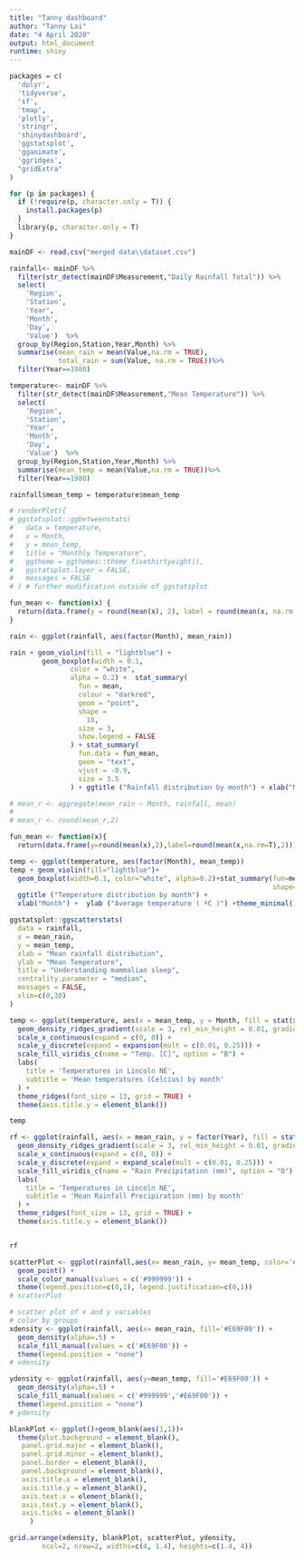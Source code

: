 ```yaml
---
title: "Tanny dashboard"
author: "Tanny Lai"
date: "4 April 2020"
output: html_document
runtime: shiny
---
```


```r
packages = c(
  'dplyr',
  'tidyverse',
  'sf', 
  'tmap',
  'plotly',
  'stringr',
  'shinydashboard',
  'ggstatsplot',
  'gganimate',
  'ggridges',
  "gridExtra"
)

for (p in packages) {
  if (!require(p, character.only = T)) {
    install.packages(p)
  }
  library(p, character.only = T)
}

mainDF <- read.csv("merged data\\dataset.csv")
```

```r
rainfall<- mainDF %>%
  filter(str_detect(mainDF$Measurement,"Daily Rainfall Total")) %>%
  select(
    'Region',
    'Station',
    'Year',
    'Month',
    'Day',
    'Value')  %>%
  group_by(Region,Station,Year,Month) %>%
  summarise(mean_rain = mean(Value,na.rm = TRUE),
            total_rain = sum(Value, na.rm = TRUE))%>%
  filter(Year==1980) 

temperature<- mainDF %>%
  filter(str_detect(mainDF$Measurement,"Mean Temperature")) %>%
  select(
    'Region',
    'Station',
    'Year',
    'Month',
    'Day',
    'Value')  %>%
  group_by(Region,Station,Year,Month) %>%
  summarise(mean_temp = mean(Value,na.rm = TRUE))%>%
  filter(Year==1980)

rainfall$mean_temp = temperature$mean_temp
```

```r
# renderPlot({
# ggstatsplot::ggbetweenstats(
#   data = temperature,
#   x = Month,
#   y = mean_temp,
#   title = "Monthly Temperature",
#   ggtheme = ggthemes::theme_fivethirtyeight(),
#   ggstatsplot.layer = FALSE,
#   messages = FALSE
# ) # further modification outside of ggstatsplot

```


```r
fun_mean <- function(x) {
  return(data.frame(y = round(mean(x), 2), label = round(mean(x, na.rm = T), 2)))
}

rain <- ggplot(rainfall, aes(factor(Month), mean_rain))

rain + geom_violin(fill = "lightblue") +
        geom_boxplot(width = 0.1,
               color = "white",
               alpha = 0.2) +  stat_summary(
                 fun = mean,
                 colour = "darkred",
                 geom = "point",
                 shape =
                   18,
                 size = 3,
                 show.legend = FALSE
               ) + stat_summary(
                 fun.data = fun_mean,
                 geom = "text",
                 vjust = -0.9,
                 size = 3.5
               ) + ggtitle ("Rainfall distribution by month") + xlab("Month") + ylab("Average Rainfall ( mm )")
```


```r
# mean_r <- aggregate(mean_rain ~ Month, rainfall, mean)
# 
# mean_r <- round(mean_r,2)

fun_mean <- function(x){
  return(data.frame(y=round(mean(x),2),label=round(mean(x,na.rm=T),2)))}

temp <- ggplot(temperature, aes(factor(Month), mean_temp))
temp + geom_violin(fill="lightblue")+
  geom_boxplot(width=0.1, color="white", alpha=0.2)+stat_summary(fun=mean, colour="darkred", geom="point",
                                                                 shape=18, size=3,show.legend = FALSE)+stat_summary(fun.data = fun_mean, geom="text", vjust=-0.9, size=3.5)+
  ggtitle ("Temperature distribution by month") +
  xlab("Month") +  ylab ("Average temperature ( ºC )") +theme_minimal()
```

```r
ggstatsplot::ggscatterstats(
  data = rainfall,
  x = mean_rain,
  y = mean_temp,
  xlab = "Mean rainfall distribution",
  ylab = "Mean Temperature",
  title = "Understanding mammalian sleep",
  centrality.parameter = "median",
  messages = FALSE,
  xlim=c(0,30)
)
```

```r
temp <- ggplot(temperature, aes(x = mean_temp, y = Month, fill = stat(x))) +
  geom_density_ridges_gradient(scale = 3, rel_min_height = 0.01, gradient_lwd = 1.) +
  scale_x_continuous(expand = c(0, 0)) +
  scale_y_discrete(expand = expansion(mult = c(0.01, 0.25))) +
  scale_fill_viridis_c(name = "Temp. [C]", option = "B") +
  labs(
    title = 'Temperatures in Lincoln NE',
    subtitle = 'Mean temperatures (Celcius) by month'
  ) +
  theme_ridges(font_size = 13, grid = TRUE) + 
  theme(axis.title.y = element_blank())

temp
```

```r
rf <- ggplot(rainfall, aes(x = mean_rain, y = factor(Year), fill = stat(x))) +
  geom_density_ridges_gradient(scale = 3, rel_min_height = 0.01, gradient_lwd = 1.) +
  scale_x_continuous(expand = c(0, 0)) +
  scale_y_discrete(expand = expand_scale(mult = c(0.01, 0.25))) +
  scale_fill_viridis_c(name = "Rain Precipitation (mm)", option = "D") +
  labs(
    title = 'Temperatures in Lincoln NE',
    subtitle = 'Mean Rainfall Precipiration (mm) by month'
  ) +
  theme_ridges(font_size = 13, grid = TRUE) + 
  theme(axis.title.y = element_blank())


rf
```

```r
scatterPlot <- ggplot(rainfall,aes(x= mean_rain, y= mean_temp, color='#E69F00')) + 
  geom_point() + 
  scale_color_manual(values = c('#999999')) + 
  theme(legend.position=c(0,1), legend.justification=c(0,1))
# scatterPlot

# scatter plot of x and y variables
# color by groups
xdensity <- ggplot(rainfall, aes(x= mean_rain, fill='#E69F00')) + 
  geom_density(alpha=.5) + 
  scale_fill_manual(values = c('#E69F00')) + 
  theme(legend.position = "none")
# xdensity

ydensity <- ggplot(rainfall, aes(y=mean_temp, fill='#E69F00')) + 
  geom_density(alpha=.5) + 
  scale_fill_manual(values = c('#999999','#E69F00')) + 
  theme(legend.position = "none")
# ydensity

blankPlot <- ggplot()+geom_blank(aes(1,1))+
  theme(plot.background = element_blank(), 
   panel.grid.major = element_blank(),
   panel.grid.minor = element_blank(), 
   panel.border = element_blank(),
   panel.background = element_blank(),
   axis.title.x = element_blank(),
   axis.title.y = element_blank(),
   axis.text.x = element_blank(), 
   axis.text.y = element_blank(),
   axis.ticks = element_blank()
     )

grid.arrange(xdensity, blankPlot, scatterPlot, ydensity, 
        ncol=2, nrow=2, widths=c(4, 1.4), heights=c(1.4, 4))
```


